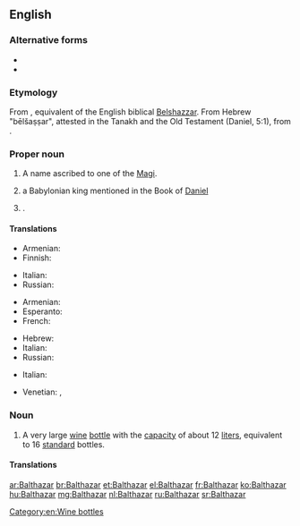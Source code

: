 ==English==

===Alternative forms===
* {{l|en|Balthasar}}
* {{l|en|Belshazzar}}

===Etymology===
From {{etyl|la|en}} {{m|la|Balthasar}}, equivalent of the English biblical [[Belshazzar]]. From Hebrew "bēlšaṣṣar", attested in the Tanakh and the Old Testament (Daniel, 5:1), from {{etyl|akk|en}} {{m|akk|tr=bēl-šarra-uṣṣur|lit=May [[Bel]] protect the king}}.

===Proper noun===
{{en-proper noun}}

# A name ascribed to one of the [[Magi]].
# {{lb|en|Biblical character}} a Babylonian king mentioned in the Book of [[Daniel]]
# {{given name|male|from=Old Persian}}.

====Translations====
{{trans-top|one of the Magi}}
* Armenian: {{t|hy|Բաղդասար|sc=Armn}}
* Finnish: {{t|fi|Balthasar}}
{{trans-mid}}
* Italian: {{t+|it|Baldassarre|m}}
* Russian: {{t|ru|Бальтаза́р}}
{{trans-bottom}}
{{trans-top|Babylonian king}}
* Armenian: {{t|hy|Բաղդասար|sc=Armn}}
* Esperanto: {{t|eo|Belŝacaro}}
* French: {{t+|fr|Balthazar}}
{{trans-mid}}
* Hebrew: {{t|he|בֵּלְשַׁאצַּר|m|tr=belshatzár}}
* Italian: {{t|it|Baldassar|m}}
* Russian: {{t+|ru|Валтаса́р}}
{{trans-bottom}}
{{trans-top|male given name}}
* Italian: {{t+|it|Baldassarre|m}}
{{trans-mid}}
* Venetian: {{t+|vec|Baldisèra|m}}, {{t|vec|Baldi|m}}
{{trans-bottom}}

===Noun===
{{en-noun}}

# A very large [[wine]] [[bottle]] with the [[capacity]] of about 12 [[liter]]s, equivalent to 16 [[standard]] bottles.

====Translations====
{{trans-top|very large wine bottle}}
{{trans-mid}}
{{trans-bottom}}

[[Category:en:Wine bottles]]

[[ar:Balthazar]]
[[br:Balthazar]]
[[et:Balthazar]]
[[el:Balthazar]]
[[fr:Balthazar]]
[[ko:Balthazar]]
[[hu:Balthazar]]
[[mg:Balthazar]]
[[nl:Balthazar]]
[[ru:Balthazar]]
[[sr:Balthazar]]